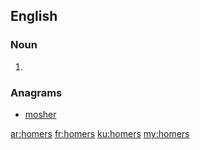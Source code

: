 ==English==

===Noun===
{{head|en|plural}}

# {{plural of|homer|lang=en|nocat=1}}

===Anagrams===
* [[mosher#English|mosher]]

[[ar:homers]]
[[fr:homers]]
[[ku:homers]]
[[my:homers]]